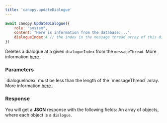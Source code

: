 ```yaml
---
title: 'canopy.updateDialogue'
---
```


<RequestExample>

```javascript index.js
await canopy.UpdateDialogue({
    role: "system",
    content: "Here is information from the database:...", 
    dialogueIndex:4 // the index in the message thread array of this dialogue
})
```

</RequestExample>

Deletes a dialogue at a given `dialogueIndex` from the `messageThread`. More information 
<a href="/documentation/LLM-Concepts#delete-dialogue"> here </a>.

### Parameters
<ParamField path="dialogueIndex" type="number" required="true">
`dialogueIndex` must be less than the length of the `messageThread` array.
</ParamField>
<ParamField path="role" type="string" required="true">
More information <a href="/documentation/LLM-Concepts"> here </a>.
</ParamField>
<ParamField path="content" type="string" required="true">
</ParamField>

### Response
You will get a <b>JSON</b> response with the following fields:
<ResponseField name="success" type="boolean">
</ResponseField>
<ResponseField name="timestamp" type="number">
</ResponseField>
<ResponseField name="messageThread" type="array">
An array of objects, where each object is a `dialogue`.
</ResponseField>


